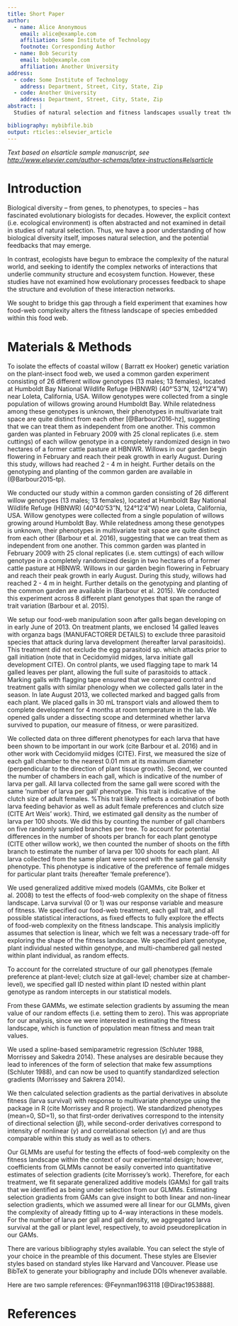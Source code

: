 ```yaml
---
title: Short Paper
author:
  - name: Alice Anonymous
    email: alice@example.com
    affiliation: Some Institute of Technology
    footnote: Corresponding Author
  - name: Bob Security
    email: bob@example.com
    affiliation: Another University
address:
  - code: Some Institute of Technology
    address: Department, Street, City, State, Zip
  - code: Another University
    address: Department, Street, City, State, Zip
abstract: |
  Studies of natural selection and fitness landscapes usually treat the network of interacting species as a “black box”. Given that the loss of biodiversity is simplifying the structure of ecological networks, there is a pressing need to answer the question: how does network complexity affect natural selection and the fitness landscape of associated species? To answer this question, we conducted a field experiment that manipulated the complexity of a food web associated with a galling insect herbivore. To maintain complex food webs, we allowed the entire community of natural enemies to attack insect galls on 64 plants in a common garden setting. To create simple food webs, we excluded a guild of three larval parasitoids by bagging galls on 64 different plants; therefore, mortality in this treatment was primarily due to a single egg parasitoid that attacks prior to gall formation. We then measured herbivore survival as a function of three key gall traits in each treatment. We found that more traits were under selection in the simple vs. complex food web. This occurred because different parasitoid species impose different selection pressures on gall traits, thereby minimizing relative fitness differences among insect galls with different phenotypes. Our work suggests that more complex food webs allow phenotypic variation to persist, which could facilitate subsequent adaptive evolution to environmental change.

bibliography: mybibfile.bib
output: rticles::elsevier_article
---
```


_Text based on elsarticle sample manuscript, see [http://www.elsevier.com/author-schemas/latex-instructions#elsarticle](http://www.elsevier.com/author-schemas/latex-instructions#elsarticle)_


Introduction
============

Biological diversity -- from genes, to phenotypes, to species -- has fascinated evolutionary biologists for decades. However, the explicit context (i.e. ecological environment) is often abstracted and not examined in detail in studies of natural selection. Thus, we have a poor understanding of how biological diversity itself, imposes natural selection, and the potential feedbacks that may emerge.

In contrast, ecologists have begun to embrace the complexity of the natural world, and seeking to identify the complex networks of interactions that underlie community structure and ecosystem function. However, these studies have not examined how evolutionary processes feedback to shape the structure and evolution of these interaction networks.

We sought to bridge this gap through a field experiment that examines how food-web complexity alters the fitness landscape of species embedded within this food web. 


Materials & Methods
===================

<!-- I. Give details about the study site, but not focusing on the genetic variation since this doesn't play much of a role in this manuscript. -->

To isolate the effects of coastal willow (\textit{S. hookeriana} Barratt ex Hooker) genetic variation on the plant-insect food web, we used a common garden experiment consisting of 26 different willow genotypes (13 males; 13 females), located at Humboldt Bay National Wildlife Refuge (HBNWR) (40&deg;'53"N, 124&deg;12'4"W) near Loleta, California, USA. Willow genotypes were collected from a single population of willows growing around Humboldt Bay. While relatedness among these genotypes is unknown, their phenotypes in multivariate trait space are quite distinct from each other [@Barbour2016-hz], suggesting that we can treat them as independent from one another. This common garden was planted in February 2009 with 25 clonal replicates (i.e. stem cuttings) of each willow genotype in a completely randomized design in two hectares of a former cattle pasture at HBNWR. Willows in our garden begin flowering in February and reach their peak growth in early August. During this study, willows had reached 2 - 4 m in height. Further details on the genotyping and planting of the common garden are available in (@Barbour2015-tp).

We conducted our study within a common garden consisting of 26 different willow genotypes (13 males; 13 females), located at Humboldt Bay National Wildlife Refuge (HBNWR) (40&deg;40'53"N, 124&deg;12'4"W) near Loleta, California, USA. Willow genotypes were collected from a single population of willows growing around Humboldt Bay. While relatedness among these genotypes is unknown, their phenotypes in multivariate trait space are quite distinct from each other (Barbour et al. 2016), suggesting that we can treat them as independent from one another. This common garden was planted in February 2009 with 25 clonal replicates (i.e. stem cuttings) of each willow genotype in a completely randomized design in two hectares of a former cattle pasture at HBNWR. Willows in our garden begin flowering in February and reach their peak growth in early August. During this study, willows had reached 2 - 4 m in height. Further details on the genotyping and planting of the common garden are available in (Barbour et al. 2015). We conducted this experiment across 8 different plant genotypes that span the range of trait variation (Barbour et al. 2015).

<!-- II. Describe the food-web manipulation experiment --> 

We setup our food-web manipulation soon after galls began developing on \textit{S. hookeriana} in early June of 2013. On treatment plants, we enclosed 14 galled leaves with organza bags (MANUFACTORER DETAILS) to exclude three parasitoid species that attack during larva development (hereafter larval parasitoids). This treatment did not exclude the egg parasitoid \textit{Platygaster} sp. which attacks prior to gall initiation (note that in Cecidomyiid midges, larva initiate gall development CITE). On control plants, we used flagging tape to mark 14 galled leaves per plant, allowing the full suite of parasitoids to attack \textit{Iteomyia}. Marking galls with flagging tape ensured that we compared control and treatment galls with similar phenology when we collected galls later in the season. In late August 2013, we collected marked and bagged galls from each plant. We placed galls in 30 mL transport vials and allowed them to complete development for 4 months at room temperature in the lab. We opened galls under a dissecting scope and determined whether larva survived to pupation, our measure of fitness, or were parasitized. 

<!-- % III. Describe how we measured gall phenotypes -->

We collected data on three different phenotypes for each larva that have been shown to be important in our work (cite Barbour et al. 2016) and in other work with Cecidomyiid midges (CITE). First, we measured the size of each gall chamber to the nearest 0.01 mm at its maximum diameter (perpendicular to the direction of plant tissue growth). Second, we counted the number of chambers in each gall, which is indicative of the number of larva per gall. All larva collected from the same gall were scored with the same 'number of larva per gall' phenotype. This trait is indicative of the clutch size of adult females.  %This trait likely reflects a combination of both larva feeding behavior as well as adult female preferences and clutch size (CITE Art Weis' work). 
Third, we estimated gall density as the number of larva per 100 shoots. We did this by counting the number of gall chambers on five randomly sampled branches per tree. To account for potential differences in the number of shoots per branch for each plant genotype (CITE other willow work), we then counted the number of shoots on the fifth branch to estimate the number of larva per 100 shoots for each plant. All larva collected from the same plant were scored with the same gall density phenotype. This phenotype is indicative of the preference of female midges for particular plant traits (hereafter 'female preference'). 

<!-- % IV. Describe statistical analysis to test the effects of food-web complexity -->

We used generalized additive mixed models (GAMMs, cite Bolker et al. 2008) to test the effects of food-web complexity on the shape of fitness landscape. Larva survival (0 or 1) was our response variable and measure of fitness. We specified our food-web treatment, each gall trait, and all possible statistical interactions, as fixed effects to fully explore the effects of food-web complexity on the fitness landscape. This analysis implicitly assumes that selection is linear, which we felt was a necessary trade-off for exploring the shape of the fitness landscape. We specified plant genotype, plant individual nested within genotype, and multi-chambered gall nested within plant individual, as random effects.

To account for the correlated structure of our gall phenotypes (female preference at plant-level; clutch size at gall-level; chamber size at chamber-level), we specified gall ID nested within plant ID nested within plant genotype as random intercepts in our statistical models. 

From these GAMMs, we estimate selection gradients by assuming the mean value of our random effects (i.e. setting them to zero). This was appropriate for our analysis, since we were interested in estimating the fitness landscape, which is function of population mean fitness and mean trait values.

We used a spline-based semiparametric regression (Schluter 1988, Morrissey and Sakedra 2014). These analyses are desirable because they lead to inferences of the form of selection that make few \textit{a priori} assumptions (Schluter 1988), and can now be used to quantify standardized selection gradients (Morrissey and Sakrera 2014).

We then calculated selection gradients as the partial derivatives in absolute fitness (larva survival) with response to multivariate phenotype using the \textit{gsg} package in R (cite Morrissey and R project). We standardized phenotypes (mean=0, SD=1), so that first-order derivatives correspond to the intensity of directional selection ($\beta$\textsubscript{trait}), while second-order derivatives correspond to intensity of nonlinear ($\gamma$\textsubscript{trait}) and correlational selection ($\gamma$\textsubscript{trait$_i$,}\textsubscript{trait$_j$}) and are thus comparable within this study as well as to others.

Our GLMMs are useful for testing the effects of food-web complexity on the fitness landscape within the context of our experimental design; however, coefficients from GLMMs cannot be easily converted into quantitative estimates of selection gradients (cite Morrissey's work). Therefore, for each treatment, we fit separate generalized additive models (GAMs) for gall traits that we identified as being under selection from our GLMMs. Estimating selection gradients from GAMs can give insight to both linear and non-linear selection gradients, which we assumed were all linear for our GLMMs, given the complexity of already fitting up to 4-way interactions in these models. For the number of larva per gall and gall density, we aggregated larva survival at the gall or plant level, respectively, to avoid pseudoreplication in our GAMs. 

There are various bibliography styles available. You can select the
style of your choice in the preamble of this document. These styles are
Elsevier styles based on standard styles like Harvard and Vancouver.
Please use BibTeX to generate your bibliography and include DOIs
whenever available.

Here are two sample references: @Feynman1963118 [@Dirac1953888].

References {#references .unnumbered}
==========
